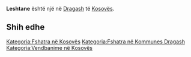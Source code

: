 {{Fshat në 
 | Emri                = Leshtane
 | EmriAlt                = 
 | NAME_SHORT_FORM=      
 | NAME_GENERIC=      
 | NAME_SORT_NAME_RO=      LESHTANE
 | FULL_NAME_RO = Leshtane
 | FULL_NAME_ND_RO=Leshtane
 | SORT_NAME_RG=LESHTANE
 | FULL_NAME_RG=Leshtane
 | FULL_NAME_ND_RG=Leshtane
 | SRP_NAME_SHORT_FORM=      
 | SRP_NAME_GENERIC=      
 | SRP_NAME_SORT_NAME_RO=      
 | SRP_FULL_NAME_RO = 
 | SRP_FULL_NAME_ND_RO=
 | SRP_SORT_NAME_RG=
 | SRP_FULL_NAME_RG=
 | SRP_FULL_NAME_ND_RG=
 | Emri (Rasa dhanore) = 
 | Figura              = 
 | Shteti              = Kosovo
 | Komuna              = Dragash
 | Kodi postar         = 
 | Sipërfaqja          = 

 | Popullsia           = 

 | Regj. i popullsisë  = 
 | Dend. e popullsisë  = 
 | Faqja zyrtare       = 
 <!--- Koordinatat ----> 
 | Gjerësia            = 42.044167
 | Gjatësia            = 20.684722
 | Lartësia            = 
}}
'''Leshtane''' është një [[]] në [[Dragash]] të [[Kosovës]].

<!-- == Gjeografia == -->
<!-- == Historia == -->
<!-- == Demografia == -->
== Shih edhe ==
{{Komuna Dragash}}
{{Kosovo-Administrata-Cung}}

[[Kategoria:Fshatra në Kosovës]]
[[Kategoria:Fshatra në Kommunes Dragash]]
[[Kategoria:Vendbanime në Kosovës]]